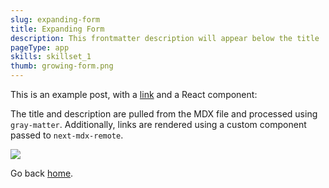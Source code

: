 ```yaml
---
slug: expanding-form
title: Expanding Form
description: This frontmatter description will appear below the title
pageType: app
skills: skillset_1
thumb: growing-form.png
---
```


This is an example post, with a [link](https://nextjs.org) and a React component:

The title and description are pulled from the MDX file and processed using `gray-matter`. Additionally, links are rendered using a custom component passed to `next-mdx-remote`.

<img src='/anim/growing-form-anim.gif' />

Go back [home](/).
